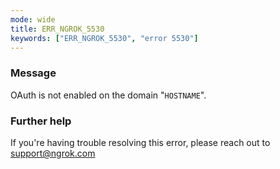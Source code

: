 ```yaml
---
mode: wide
title: ERR_NGROK_5530
keywords: ["ERR_NGROK_5530", "error 5530"]
---
```



### Message

OAuth is not enabled on the domain "`HOSTNAME`".

<ErrorDetails />

### Further help

If you're having trouble resolving this error, please reach out to [support@ngrok.com](mailto:support@ngrok.com?subject=Help%20with%20ERR_NGROK_5530)
